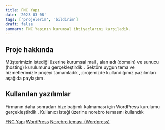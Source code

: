 ```yaml
---
title: FNC Yapı
date: '2023-03-08'
tags: ['projelerim', 'bildirim']
draft: false
summary: FNC Yapının kurumsal ihtiyaçlarını karşıladık.
---
```


## Proje hakkında

Müşterimizin istediği üzerine kurumsal mail , alan adı (domain) ve sunucu (hosting) kurulumunu gerçekleştirdik . Sektöre uygun tema ve hizmetlerimizle projeyi tamamladık , projemizde kullandığımız yazılımları aşağıda paylaştım .

## Kullanılan yazılımlar

Firmanın daha sonradan bize bağımlı kalmaması için WordPress kurulumu gerçekleştirdik . Kullanıcı isteği üzerine norebro temasını kullandık

[FNC Yapı](https://fncyapi.com) [WordPress](https://wordpress.com/tr/) [Norebro teması (Wordpress)](https://themeforest.net/item/norebro-creative-multipurpose-wordpress-theme/20834703?gad_source=1&gclid=Cj0KCQjwq86wBhDiARIsAJhuphnSYfmae56VmwRLpKcd5AZA3eca5edvhpqJg-MVQ5TKFdECmUb3-YwaAl1zEALw_wcB)
